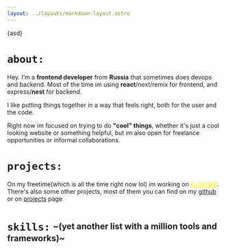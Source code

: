 ```yaml
---
layout: ../layouts/markdown-layout.astro
---
```



{asd}

# `about:`

Hey. I’m a **frontend developer** from **Russia** that sometimes does devops and backend.
Most of the time im using **react**/next/remix for frontend, and express/**nest** for backend.

I like putting things together in a way that feels right, both for the user and the code.

Right now im focused on trying to do **"cool" things**, whether it's just a cool looking website or something helpful,
but im also open for freelance opportunities or informal collaborations.


# `projects:`

On my freetime(which is all the time right now lol) im working on <a target="_blank" href="https://cybermp.org" style="color: yellow">CyberMP</a>.
There's also some other projects, most of them you can find on my <a target="_blank" href="https://github.com/terminaate">github</a> or on [projects](/projects) page



# `skills:` <sub><sup>~(yet another list with a million tools and frameworks)~</sup></sub>

